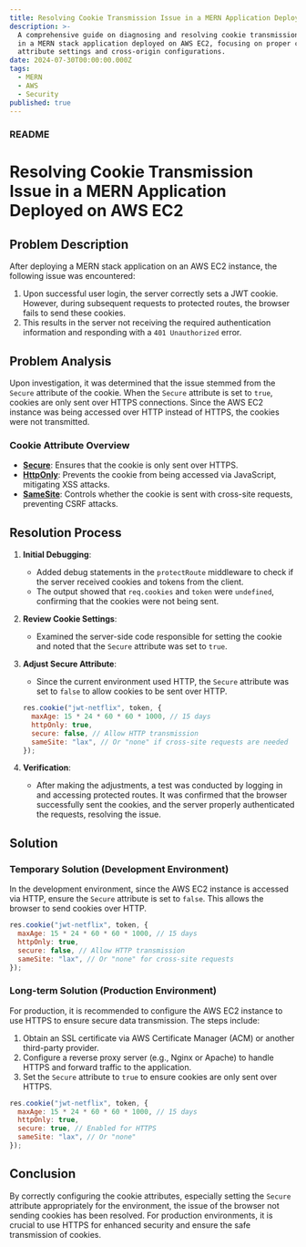 ```yaml
---
title: Resolving Cookie Transmission Issue in a MERN Application Deployed on AWS EC2
description: >-
  A comprehensive guide on diagnosing and resolving cookie transmission issues
  in a MERN stack application deployed on AWS EC2, focusing on proper cookie
  attribute settings and cross-origin configurations.
date: 2024-07-30T00:00:00.000Z
tags:
  - MERN
  - AWS
  - Security
published: true
---
```


### README

# Resolving Cookie Transmission Issue in a MERN Application Deployed on AWS EC2

## Problem Description

After deploying a MERN stack application on an AWS EC2 instance, the following issue was encountered:

1. Upon successful user login, the server correctly sets a JWT cookie. However, during subsequent requests to protected routes, the browser fails to send these cookies.
2. This results in the server not receiving the required authentication information and responding with a `401 Unauthorized` error.

## Problem Analysis

Upon investigation, it was determined that the issue stemmed from the `Secure` attribute of the cookie. When the `Secure` attribute is set to `true`, cookies are only sent over HTTPS connections. Since the AWS EC2 instance was being accessed over HTTP instead of HTTPS, the cookies were not transmitted.

### Cookie Attribute Overview

- **[Secure](https://developer.mozilla.org/en-US/docs/Web/HTTP/Headers/Set-Cookie#secure)**: Ensures that the cookie is only sent over HTTPS.
- **[HttpOnly](https://developer.mozilla.org/en-US/docs/Web/HTTP/Headers/Set-Cookie#httponly)**: Prevents the cookie from being accessed via JavaScript, mitigating XSS attacks.
- **[SameSite](https://developer.mozilla.org/en-US/docs/Web/HTTP/Headers/Set-Cookie#samesitesamesite-value)**: Controls whether the cookie is sent with cross-site requests, preventing CSRF attacks.

## Resolution Process

1. **Initial Debugging**:

   - Added debug statements in the `protectRoute` middleware to check if the server received cookies and tokens from the client.
   - The output showed that `req.cookies` and `token` were `undefined`, confirming that the cookies were not being sent.

2. **Review Cookie Settings**:

   - Examined the server-side code responsible for setting the cookie and noted that the `Secure` attribute was set to `true`.

3. **Adjust Secure Attribute**:

   - Since the current environment used HTTP, the `Secure` attribute was set to `false` to allow cookies to be sent over HTTP.

   ```javascript
   res.cookie("jwt-netflix", token, {
     maxAge: 15 * 24 * 60 * 60 * 1000, // 15 days
     httpOnly: true,
     secure: false, // Allow HTTP transmission
     sameSite: "lax", // Or "none" if cross-site requests are needed
   });
   ```

4. **Verification**:
   - After making the adjustments, a test was conducted by logging in and accessing protected routes. It was confirmed that the browser successfully sent the cookies, and the server properly authenticated the requests, resolving the issue.

## Solution

### Temporary Solution (Development Environment)

In the development environment, since the AWS EC2 instance is accessed via HTTP, ensure the `Secure` attribute is set to `false`. This allows the browser to send cookies over HTTP.

```javascript
res.cookie("jwt-netflix", token, {
  maxAge: 15 * 24 * 60 * 60 * 1000, // 15 days
  httpOnly: true,
  secure: false, // Allow HTTP transmission
  sameSite: "lax", // Or "none" for cross-site requests
});
```

### Long-term Solution (Production Environment)

For production, it is recommended to configure the AWS EC2 instance to use HTTPS to ensure secure data transmission. The steps include:

1. Obtain an SSL certificate via AWS Certificate Manager (ACM) or another third-party provider.
2. Configure a reverse proxy server (e.g., Nginx or Apache) to handle HTTPS and forward traffic to the application.
3. Set the `Secure` attribute to `true` to ensure cookies are only sent over HTTPS.

```javascript
res.cookie("jwt-netflix", token, {
  maxAge: 15 * 24 * 60 * 60 * 1000, // 15 days
  httpOnly: true,
  secure: true, // Enabled for HTTPS
  sameSite: "lax", // Or "none"
});
```

## Conclusion

By correctly configuring the cookie attributes, especially setting the `Secure` attribute appropriately for the environment, the issue of the browser not sending cookies has been resolved. For production environments, it is crucial to use HTTPS for enhanced security and ensure the safe transmission of cookies.
